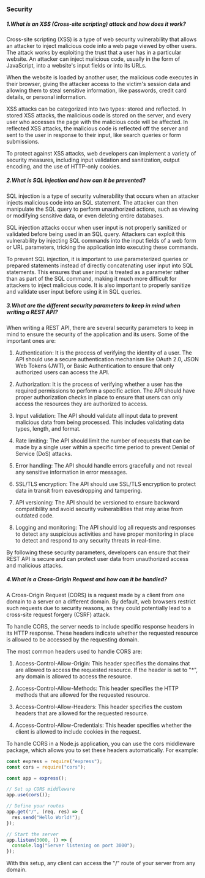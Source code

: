 ### Security

##### 1.What is an XSS (Cross-site scripting) attack and how does it work?

Cross-site scripting (XSS) is a type of web security vulnerability that allows an attacker to inject malicious code into a web page viewed by other users. The attack works by exploiting the trust that a user has in a particular website. An attacker can inject malicious code, usually in the form of JavaScript, into a website's input fields or into its URLs.

When the website is loaded by another user, the malicious code executes in their browser, giving the attacker access to the victim's session data and allowing them to steal sensitive information, like passwords, credit card details, or personal information.

XSS attacks can be categorized into two types: stored and reflected. In stored XSS attacks, the malicious code is stored on the server, and every user who accesses the page with the malicious code will be affected. In reflected XSS attacks, the malicious code is reflected off the server and sent to the user in response to their input, like search queries or form submissions.

To protect against XSS attacks, web developers can implement a variety of security measures, including input validation and sanitization, output encoding, and the use of HTTP-only cookies.

##### 2.What is SQL injection and how can it be prevented?

SQL injection is a type of security vulnerability that occurs when an attacker injects malicious code into an SQL statement. The attacker can then manipulate the SQL query to perform unauthorized actions, such as viewing or modifying sensitive data, or even deleting entire databases.

SQL injection attacks occur when user input is not properly sanitized or validated before being used in an SQL query. Attackers can exploit this vulnerability by injecting SQL commands into the input fields of a web form or URL parameters, tricking the application into executing these commands.

To prevent SQL injection, it is important to use parameterized queries or prepared statements instead of directly concatenating user input into SQL statements. This ensures that user input is treated as a parameter rather than as part of the SQL command, making it much more difficult for attackers to inject malicious code. It is also important to properly sanitize and validate user input before using it in SQL queries.

##### 3.What are the different security parameters to keep in mind when writing a REST API?

When writing a REST API, there are several security parameters to keep in mind to ensure the security of the application and its users. Some of the important ones are:

1. Authentication: It is the process of verifying the identity of a user. The API should use a secure authentication mechanism like OAuth 2.0, JSON Web Tokens (JWT), or Basic Authentication to ensure that only authorized users can access the API.

2. Authorization: It is the process of verifying whether a user has the required permissions to perform a specific action. The API should have proper authorization checks in place to ensure that users can only access the resources they are authorized to access.

3. Input validation: The API should validate all input data to prevent malicious data from being processed. This includes validating data types, length, and format.

4. Rate limiting: The API should limit the number of requests that can be made by a single user within a specific time period to prevent Denial of Service (DoS) attacks.

5. Error handling: The API should handle errors gracefully and not reveal any sensitive information in error messages.

6. SSL/TLS encryption: The API should use SSL/TLS encryption to protect data in transit from eavesdropping and tampering.

7. API versioning: The API should be versioned to ensure backward compatibility and avoid security vulnerabilities that may arise from outdated code.

8. Logging and monitoring: The API should log all requests and responses to detect any suspicious activities and have proper monitoring in place to detect and respond to any security threats in real-time.

By following these security parameters, developers can ensure that their REST API is secure and can protect user data from unauthorized access and malicious attacks.

##### 4.What is a Cross-Origin Request and how can it be handled?

A Cross-Origin Request (CORS) is a request made by a client from one domain to a server on a different domain. By default, web browsers restrict such requests due to security reasons, as they could potentially lead to a cross-site request forgery (CSRF) attack.

To handle CORS, the server needs to include specific response headers in its HTTP response. These headers indicate whether the requested resource is allowed to be accessed by the requesting domain.

The most common headers used to handle CORS are:

1. Access-Control-Allow-Origin: This header specifies the domains that are allowed to access the requested resource. If the header is set to "\*", any domain is allowed to access the resource.

2. Access-Control-Allow-Methods: This header specifies the HTTP methods that are allowed for the requested resource.

3. Access-Control-Allow-Headers: This header specifies the custom headers that are allowed for the requested resource.

4. Access-Control-Allow-Credentials: This header specifies whether the client is allowed to include cookies in the request.

To handle CORS in a Node.js application, you can use the cors middleware package, which allows you to set these headers automatically. For example:

```js
const express = require("express");
const cors = require("cors");

const app = express();

// Set up CORS middleware
app.use(cors());

// Define your routes
app.get("/", (req, res) => {
  res.send("Hello World!");
});

// Start the server
app.listen(3000, () => {
  console.log("Server listening on port 3000");
});
```

With this setup, any client can access the "/" route of your server from any domain.
